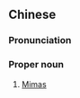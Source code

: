 {{also|土卫一}}
==Chinese==
{{zh-forms|s=土卫一}}
{{wikipedia|lang=zh}}

===Pronunciation===
{{zh-pron
|m=Tǔwèi 一
|cat=pn
}}

===Proper noun===
{{zh-proper noun}}

# {{lb|zh|astronomy}} [[Mimas]]